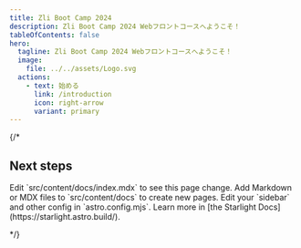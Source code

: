```yaml
---
title: Zli Boot Camp 2024
description: Zli Boot Camp 2024 Webフロントコースへようこそ！
tableOfContents: false
hero:
  tagline: Zli Boot Camp 2024 Webフロントコースへようこそ！
  image:
    file: ../../assets/Logo.svg
  actions:
    - text: 始める
      link: /introduction
      icon: right-arrow
      variant: primary
---
```


{/*


## Next steps

<CardGrid stagger>
	<Card title="Update content" icon="pencil">
		Edit `src/content/docs/index.mdx` to see this page change.
	</Card>
	<Card title="Add new content" icon="add-document">
		Add Markdown or MDX files to `src/content/docs` to create new pages.
	</Card>
	<Card title="Configure your site" icon="setting">
		Edit your `sidebar` and other config in `astro.config.mjs`.
	</Card>
	<Card title="Read the docs" icon="open-book">
		Learn more in [the Starlight Docs](https://starlight.astro.build/).
	</Card>
</CardGrid>

*/}